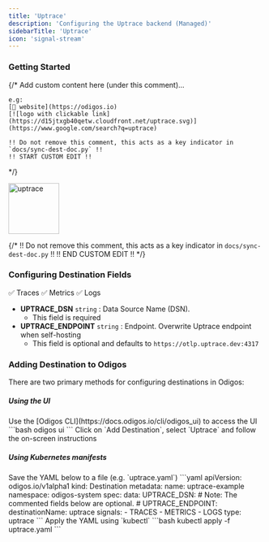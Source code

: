 ```yaml
---
title: 'Uptrace'
description: 'Configuring the Uptrace backend (Managed)'
sidebarTitle: 'Uptrace'
icon: 'signal-stream'
---
```


### Getting Started

{/*
    Add custom content here (under this comment)...

    e.g:
    [🔗 website](https://odigos.io)
    [![logo with clickable link](https://d15jtxgb40qetw.cloudfront.net/uptrace.svg)](https://www.google.com/search?q=uptrace)

    !! Do not remove this comment, this acts as a key indicator in `docs/sync-dest-doc.py` !!
    !! START CUSTOM EDIT !!
*/}

<img src='https://d15jtxgb40qetw.cloudfront.net/uptrace.svg' alt='uptrace' width="100" height="100" className="not-prose" />

{/*
    !! Do not remove this comment, this acts as a key indicator in `docs/sync-dest-doc.py` !!
    !! END CUSTOM EDIT !!
*/}

### Configuring Destination Fields

<Accordion title="Supported Signals:">
  ✅ Traces
  ✅ Metrics
  ✅ Logs
</Accordion>

- **UPTRACE_DSN** `string` : Data Source Name (DSN).
  - This field is required
- **UPTRACE_ENDPOINT** `string` : Endpoint. Overwrite Uptrace endpoint when self-hosting
  - This field is optional and defaults to `https://otlp.uptrace.dev:4317`

### Adding Destination to Odigos

There are two primary methods for configuring destinations in Odigos:

##### **Using the UI**

<Steps>
  <Step>
    Use the [Odigos CLI](https://docs.odigos.io/cli/odigos_ui) to access the UI
    ```bash
    odigos ui
    ```
  </Step>
  <Step>
    Click on `Add Destination`, select `Uptrace` and follow the on-screen instructions
  </Step>
</Steps>

##### **Using Kubernetes manifests**

<Steps>
  <Step>
    Save the YAML below to a file (e.g. `uptrace.yaml`)
    ```yaml
    apiVersion: odigos.io/v1alpha1
    kind: Destination
    metadata:
      name: uptrace-example
      namespace: odigos-system
    spec:
      data:
        UPTRACE_DSN: <Data Source Name (DSN)>
        # Note: The commented fields below are optional.
        # UPTRACE_ENDPOINT: <Endpoint>
      destinationName: uptrace
      signals:
      - TRACES
      - METRICS
      - LOGS
      type: uptrace
    ```
  </Step>
  <Step>
    Apply the YAML using `kubectl`
    ```bash
    kubectl apply -f uptrace.yaml
    ```
  </Step>
</Steps>